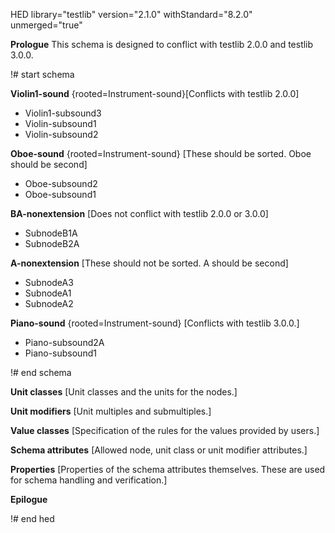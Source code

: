 HED library="testlib" version="2.1.0" withStandard="8.2.0" unmerged="true"

'''Prologue'''
This schema is designed to conflict with testlib 2.0.0 and testlib 3.0.0.

!# start schema

'''Violin1-sound''' <nowiki>{rooted=Instrument-sound}[Conflicts with testlib 2.0.0]</nowiki>
* Violin1-subsound3
* Violin-subsound1
* Violin-subsound2

'''Oboe-sound''' <nowiki>{rooted=Instrument-sound} [These should be sorted.  Oboe should be second]</nowiki>
* Oboe-subsound2
* Oboe-subsound1

'''BA-nonextension''' <nowiki>[Does not conflict with testlib 2.0.0 or 3.0.0]</nowiki>
* SubnodeB1A
* SubnodeB2A

'''A-nonextension''' <nowiki>[These should not be sorted.  A should be second]</nowiki>
* SubnodeA3
* SubnodeA1
* SubnodeA2

'''Piano-sound''' <nowiki>{rooted=Instrument-sound} [Conflicts with testlib 3.0.0.]</nowiki>
* Piano-subsound2A
* Piano-subsound1

!# end schema

'''Unit classes''' <nowiki>[Unit classes and the units for the nodes.]</nowiki>

'''Unit modifiers''' <nowiki>[Unit multiples and submultiples.]</nowiki>

'''Value classes''' <nowiki>[Specification of the rules for the values provided by users.]</nowiki>

'''Schema attributes''' <nowiki>[Allowed node, unit class or unit modifier attributes.]</nowiki>

'''Properties''' <nowiki>[Properties of the schema attributes themselves. These are used for schema handling and verification.]</nowiki>


'''Epilogue'''

!# end hed